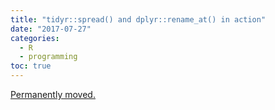 ```yaml
---
title: "tidyr::spread() and dplyr::rename_at() in action"
date: "2017-07-27"
categories:
  - R
  - programming
toc: true
---
```


[Permanently moved.](../../posts/2017-07-27-spread_rename_at.qmd)
